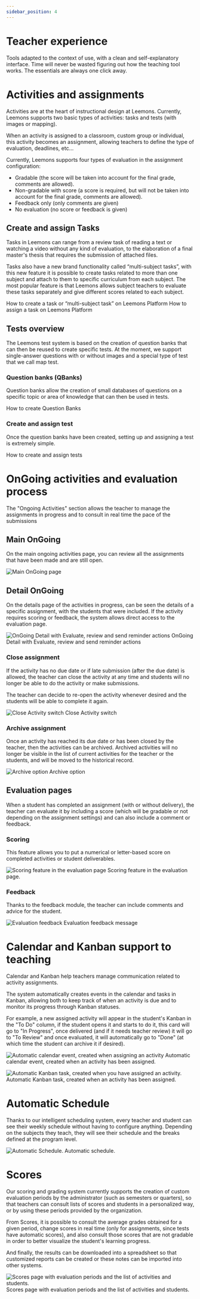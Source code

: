 ```yaml
---
sidebar_position: 4
---
```



# Teacher experience

Tools adapted to the context of use, with a clean and self-explanatory interface. Time will never be wasted figuring out how the teaching tool works. The essentials are always one click away.

# Activities and assignments

Activities are at the heart of instructional design at Leemons. Currently, Leemons supports two basic types of activities: tasks and tests (with images or mapping).

When an activity is assigned to a classroom, custom group or individual, this activity becomes an assignment, allowing teachers to define the type of evaluation, deadlines, etc…

Currently, Leemons supports four types of evaluation in the assignment configuration:

- Gradable (the score will be taken into account for the final grade, comments are allowed).
- Non-gradable with score (a score is required, but will not be taken into account for the final grade, comments are allowed).
- Feedback only (only comments are given)
- No evaluation (no score or feedback is given)

## Create and assign Tasks

Tasks in Leemons can range from a review task of reading a text or watching a video without any kind of evaluation, to the elaboration of a final master's thesis that requires the submission of attached files.

Tasks also have a new brand functionality called “multi-subject tasks”, with this new feature it is possible to create tasks related to more than one subject and attach to them to specific curriculum from each subject. The most popular feature is that Leemons allows subject teachers to evaluate these tasks separately and give different scores related to each subject.

  <ReactPlayer url="https://youtu.be/xWpESPtUxx0" controls />
How to create a task or “multi-subject task” on Leemons Platform

<Box mt={40}>
  <ReactPlayer url="https://youtu.be/lOdbI0vQm3w" controls />
</Box>
How to assign a task on Leemons Platform

## Tests overview

The Leemons test system is based on the creation of question banks that can then be reused to create specific tests.
At the moment, we support single-answer questions with or without images and a special type of test that we call map test.

### Question banks (QBanks)

Question banks allow the creation of small databases of questions on a specific topic or area of knowledge that can then be used in tests.

<ThemeProvider>
  <ReactPlayer url="https://youtu.be/Lf6T_Z3yRww" controls />
</ThemeProvider>
How to create Question Banks

### Create and assign test

Once the question banks have been created, setting up and assigning a test is extremely simple.

<ThemeProvider>
  <ReactPlayer url="https://youtu.be/_GqJ_LeNhLo" controls />
</ThemeProvider>
How to create and assign tests

#

# OnGoing activities and evaluation process

The "Ongoing Activities" section allows the teacher to manage the assignments in progress and to consult in real time the pace of the submissions

## Main OnGoing

On the main ongoing activities page, you can review all the assignments that have been made and are still open.

![Main OnGoing page](/img/Main_ongoing.png)

## Detail OnGoing

On the details page of the activities in progress, can be seen the details of a specific assignment, with the students that were included. If the activity requires scoring or feedback, the system allows direct access to the evaluation page.

![OnGoing Detail with Evaluate, review and send reminder actions](/img/DetailOngoing.png)
OnGoing Detail with Evaluate, review and send reminder actions

### Close assignment

If the activity has no due date or if late submission (after the due date) is allowed, the teacher can close the activity at any time and students will no longer be able to do the activity or make submissions.

The teacher can decide to re-open the activity whenever desired and the students will be able to complete it again.

![Close Activity switch ](/img/no_deadline.png)
Close Activity switch

### Archive assignment

Once an activity has reached its due date or has been closed by the teacher, then the activities can be archived. Archived activities will no longer be visible in the list of current activities for the teacher or the students, and will be moved to the historical record.

![Archive option](/img/archive_activity.png)
Archive option

## Evaluation pages

When a student has completed an assignment (with or without delivery), the teacher can evaluate it by including a score (which will be gradable or not depending on the assignment settings) and can also include a comment or feedback.

### Scoring

This feature allows you to put a numerical or letter-based score on completed activities or student deliverables.

![Scoring feature in the evaluation page](/img/evaluate_page.png)
Scoring feature in the evaluation page.

### Feedback

Thanks to the feedback module, the teacher can include comments and advice for the student.

![Evaluation feedback](/img/feedback_evaluation.png)
Evaluation feedback message

# Calendar and Kanban support to teaching

Calendar and Kanban help teachers manage communication related to activity assignments.

The system automatically creates events in the calendar and tasks in Kanban, allowing both to keep track of when an activity is due and to monitor its progress through Kanban statuses.

For example, a new assigned activity will appear in the student's Kanban in the "To Do" column, if the student opens it and starts to do it, this card will go to "In Progress", once delivered (and if it needs teacher review) it will go to "To Review" and once evaluated, it will automatically go to "Done" (at which time the student can archive it if desired).

![Automatic calendar event, created when assigning an activity](/img/automatic_.png)
Automatic calendar event, created when an activity has been assigned.

![Automatic Kanban task, created when you have assigned an activity.](/img/kanban_teacher.png)
Automatic Kanban task, created when an activity has been assigned. 

# Automatic Schedule
Thanks to our intelligent scheduling system, every teacher and student can see their weekly schedule without having to configure anything. Depending on the subjects they teach, they will see their schedule and the breaks defined at the program level.

![Automatic Schedule.](/img/Timetable.png)
Automatic schedule.

# Scores

Our scoring and grading system currently supports the creation of custom evaluation periods by the administrator (such as semesters or quarters), so that teachers can consult lists of scores and students in a personalized way, or by using these periods provided by the organization.

From Scores, it is possible to consult the average grades obtained for a given period, change scores in real time (only for assignments, since tests have automatic scores), and also consult those scores that are not gradable in order to better visualize the student's learning progress.

And finally, the results can be downloaded into a spreadsheet so that customized reports can be created or these notes can be imported into other systems.

![Scores page with evaluation periods and the list of activities and students.](/img/scores_teacher.png)
Scores page with evaluation periods and the list of activities and students.
